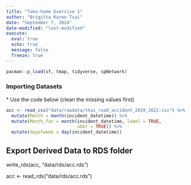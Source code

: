 ```yaml
---
title: "Take-home Exercise 1"
author: "Brigitta Karen Tsai"
date: "September 7, 2024"
date-modified: "last-modified"
execute: 
  eval: true
  echo: true
  message: false
  freeze: true
---
```


```r
pacman::p_load(sf, tmap, tidyverse, spNetwork)
```

### Importing Datasets

\* Use the code below (clean the missing values first)

```r
acc <- read_csv("data/rawdata/thai_road_accident_2019_2022.csv") %>%
  mutate(Month = month(incident_datetime)) %>%
  mutate(Month_fac = month(incident_datetime, label = TRUE,
                           abbr = TRUE)) %>%
  mutate(dayofweek = day(incident_datetime))
```

## Export Derived Data to RDS folder

write_rds(acc, "data/rds/acc.rds")

acc \<- read_rds("data/rds/acc.rds")
